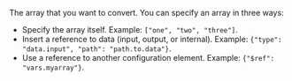 The array that you want to convert. You can specify an array in three ways:

- Specify the array itself. Example: `["one", "two", "three"]`.
- Insert a reference to data (input, output, or internal). Example: `{"type": "data.input", "path": "path.to.data"}`.
- Use a reference to another configuration element. Example: `{"$ref": "vars.myarray"}`.